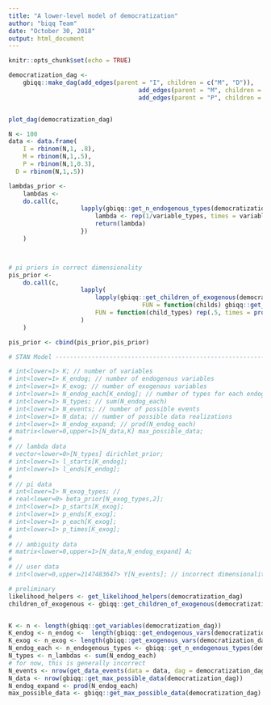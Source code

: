 ```yaml
---
title: "A lower-level model of democratization"
author: "biqq Team"
date: "October 30, 2018"
output: html_document
---
```


```r
knitr::opts_chunk$set(echo = TRUE)
```




```r
democratization_dag <-
	gbiqq::make_dag(add_edges(parent = "I", children = c("M", "D")),
									add_edges(parent = "M", children = c("D")),
									add_edges(parent = "P", children = c("D")))


plot_dag(democratization_dag)

```


```r
N <- 100
data <- data.frame(
	I = rbinom(N,1, .8),
	M = rbinom(N,1,.5),
	P = rbinom(N,1,0.3),
  D = rbinom(N,1,.5))

```




```r
lambdas_prior <-
	lambdas <-
	do.call(c,
					lapply(gbiqq::get_n_endogenous_types(democratization_dag), function(variable_types) {
						lambda <- rep(1/variable_types, times = variable_types)
						return(lambda)
					})
	)



# pi priors in correct dimensionality
pis_prior <-
	do.call(c,
					lapply(
						lapply(gbiqq::get_children_of_exogenous(democratization_dag),
									 FUN = function(childs) gbiqq::get_n_endogenous_types(democratization_dag)[childs]),
						FUN = function(child_types) rep(.5, times = prod(child_types))
					)
	)

pis_prior <- cbind(pis_prior,pis_prior)

```

```r

# STAN Model --------------------------------------------------------------------------

# int<lower=1> K; // number of variables
# int<lower=1> K_endog; // number of endogenous variables
# int<lower=1> K_exog; // number of exogenous variables
# int<lower=1> N_endog_each[K_endog]; // number of types for each endogenous variable
# int<lower=1> N_types; // sum(N_endog_each)
# int<lower=1> N_events; // number of possible events
# int<lower=1> N_data; // number of possible data realizations
# int<lower=1> N_endog_expand; // prod(N_endog_each)
# matrix<lower=0,upper=1>[N_data,K] max_possible_data;
#
# // lambda data
# vector<lower=0>[N_types] dirichlet_prior;
# int<lower=1> l_starts[K_endog];
# int<lower=1> l_ends[K_endog];
#
# // pi data
# int<lower=1> N_exog_types; //
# real<lower=0> beta_prior[N_exog_types,2];
# int<lower=1> p_starts[K_exog];
# int<lower=1> p_ends[K_exog];
# int<lower=1> p_each[K_exog];
# int<lower=1> p_times[K_exog];
#
# // ambiguity data
# matrix<lower=0,upper=1>[N_data,N_endog_expand] A;
#
# // user data
# int<lower=0,upper=2147483647> Y[N_events]; // incorrect dimensionality, only for the tryout

```

```r

# preliminary
likelihood_helpers <- get_likelihood_helpers(democratization_dag)
children_of_exogenous <- gbiqq::get_children_of_exogenous(democratization_dag)


K <- n <- length(gbiqq::get_variables(democratization_dag))
K_endog <- n_endog <-  length(gbiqq::get_endogenous_vars(democratization_dag))
K_exog <- n_exog <- length(gbiqq::get_exogenous_vars(democratization_dag))
N_endog_each <- n_endogenous_types <- gbiqq::get_n_endogenous_types(democratization_dag)
N_types <- n_lambdas <- sum(N_endog_each)
# for now, this is generally incorrect
N_events <- nrow(get_data_events(data = data, dag = democratization_dag)$data_events)
N_data <- nrow(gbiqq::get_max_possible_data(democratization_dag))
N_endog_expand <- prod(N_endog_each)
max_possible_data <- gbiqq::get_max_possible_data(democratization_dag)

```





